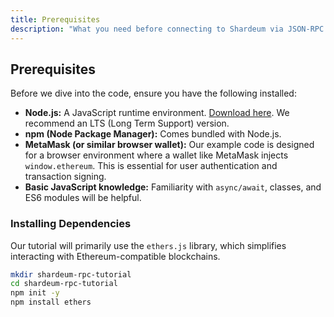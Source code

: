 ```yaml
---
title: Prerequisites
description: "What you need before connecting to Shardeum via JSON-RPC."
---
```


## Prerequisites

Before we dive into the code, ensure you have the following installed:

- **Node.js:** A JavaScript runtime environment. [Download here](https://nodejs.org/). We recommend an LTS (Long Term Support) version.
- **npm (Node Package Manager):** Comes bundled with Node.js.
- **MetaMask (or similar browser wallet):** Our example code is designed for a browser environment where a wallet like MetaMask injects `window.ethereum`. This is essential for user authentication and transaction signing.
- **Basic JavaScript knowledge:** Familiarity with `async/await`, classes, and ES6 modules will be helpful.

### Installing Dependencies

Our tutorial will primarily use the `ethers.js` library, which simplifies interacting with Ethereum-compatible blockchains.

```bash
mkdir shardeum-rpc-tutorial
cd shardeum-rpc-tutorial
npm init -y
npm install ethers
``` 
